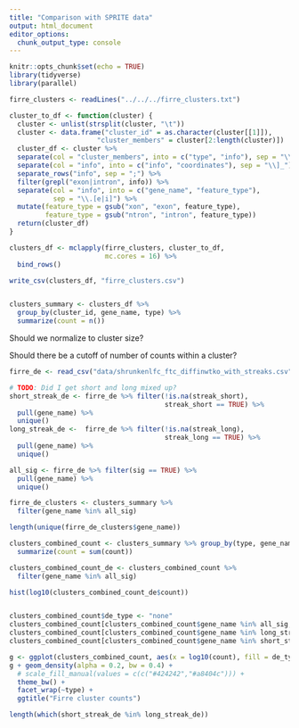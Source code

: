 ```yaml
---
title: "Comparison with SPRITE data"
output: html_document
editor_options: 
  chunk_output_type: console
---
```


```r
knitr::opts_chunk$set(echo = TRUE)
library(tidyverse)
library(parallel)

```

```r
firre_clusters <- readLines("../../../firre_clusters.txt")

cluster_to_df <- function(cluster) {
  cluster <- unlist(strsplit(cluster, "\t"))
  cluster <- data.frame("cluster_id" = as.character(cluster[[1]]),
                      "cluster_members" = cluster[2:length(cluster)])
  cluster_df <- cluster %>% 
  separate(col = "cluster_members", into = c("type", "info"), sep = "\\[") %>%
  separate(col = "info", into = c("info", "coordinates"), sep = "\\]_") %>%
  separate_rows("info", sep = ";") %>%
  filter(grepl("exon|intron", info)) %>%
  separate(col = "info", into = c("gene_name", "feature_type"), 
           sep = "\\.[e|i]") %>%
  mutate(feature_type = gsub("xon", "exon", feature_type),
         feature_type = gsub("ntron", "intron", feature_type))
  return(cluster_df)
}

clusters_df <- mclapply(firre_clusters, cluster_to_df,
                        mc.cores = 16) %>%
  bind_rows()

write_csv(clusters_df, "firre_clusters.csv")


clusters_summary <- clusters_df %>%
  group_by(cluster_id, gene_name, type) %>%
  summarize(count = n())
```

Should we normalize to cluster size?

Should there be a cutoff of number of counts within a cluster?

```r
firre_de <- read_csv("data/shrunkenlfc_ftc_diffinwtko_with_streaks.csv")

# TODO: Did I get short and long mixed up?
short_streak_de <- firre_de %>% filter(!is.na(streak_short),
                                       streak_short == TRUE) %>%
  pull(gene_name) %>%
  unique() 
long_streak_de <-  firre_de %>% filter(!is.na(streak_long),
                                       streak_long == TRUE) %>%
  pull(gene_name) %>%
  unique() 

all_sig <- firre_de %>% filter(sig == TRUE) %>%
  pull(gene_name) %>%
  unique()
```

```r

firre_de_clusters <- clusters_summary %>%
  filter(gene_name %in% all_sig)

length(unique(firre_de_clusters$gene_name))

clusters_combined_count <- clusters_summary %>% group_by(type, gene_name) %>%
  summarize(count = sum(count))

clusters_combined_count_de <- clusters_combined_count %>%
  filter(gene_name %in% all_sig)

hist(log10(clusters_combined_count_de$count))


clusters_combined_count$de_type <- "none"
clusters_combined_count[clusters_combined_count$gene_name %in% all_sig, "de_type"] <- "sig_de"
clusters_combined_count[clusters_combined_count$gene_name %in% long_streak_de, "de_type"] <- "short_streak"
clusters_combined_count[clusters_combined_count$gene_name %in% short_streak_de, "de_type"] <- "long_streak"

g <- ggplot(clusters_combined_count, aes(x = log10(count), fill = de_type))
g + geom_density(alpha = 0.2, bw = 0.4) + 
  # scale_fill_manual(values = c(c("#424242","#a8404c"))) +
  theme_bw() +
  facet_wrap(~type) +
  ggtitle("Firre cluster counts")

length(which(short_streak_de %in% long_streak_de))


```



